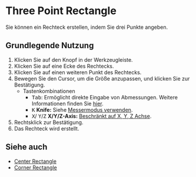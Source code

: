 
# Three Point Rectangle

<Reference shortcut='' command='Three Point Rectangle' button='Werkzeugleiste' />

Sie können ein Rechteck erstellen, indem Sie drei Punkte angeben.

## Grundlegende Nutzung

1. Klicken Sie auf den <ButtonIcon type="button-three-point-rectangle" /> Knopf in der Werkzeugleiste.
2. Klicken Sie auf eine Ecke des Rechtecks.
3. Klicken Sie auf einen weiteren Punkt des Rechtecks.
4. Bewegen Sie den Cursor, um die Größe anzupassen, und klicken Sie zur Bestätigung.
   - <Kst>Tastenkombinationen</Kst>
      - <kbd>Tab</kbd>: Ermöglicht direkte Eingabe von Abmessungen. Weitere Informationen finden Sie [hier](/tool/sketching-essentials#specify-dimensions-numerically).
      - <kbd>K</kbd> **Knife:** Siehe [Messermodus verwenden](/tool/sketching-essentials#use-knife-mode).
      - <kbd>X</kbd>/ <kbd>Y</kbd>/<kbd>Z</kbd> **X/Y/Z-Axis:** [Beschränkt auf X, Y, Z Achse](/tool/sketching-essentials#constrain-to-an-axis).
3. Rechtsklick zur Bestätigung.
5. Das Rechteck wird erstellt.


<VideoPlayer fileName="three-point-rectangle"/>

## Siehe auch
- [Center Rectangle](center-rectangle)
- [Corner Rectangle](corner-rectangle)